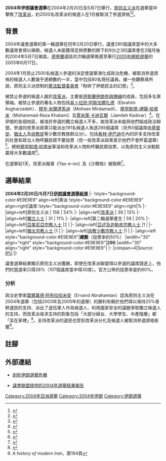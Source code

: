 {{Infobox election
| election_name = 2004年伊朗議會選舉
| country = Iran
| type = parliamentary
| ongoing = no
| previous_election = 2000年伊朗議會選舉
| previous_year = 2000年
| next_election = 2008年伊朗議會選舉
| next_year = 2008年
| seats_for_election = [[伊朗伊斯蘭會議|伊朗伊斯蘭會議]]全部290個議席
| election_date = 2004年2月20日及5月7日
| colour1 = ff7070
| image1 = [[File:Haddad-Adel.JPG|220px]]
| leader1 = [[戈拉姆-阿里·哈達德-阿德爾|戈拉姆-阿里·哈達德-阿德爾]]
| party1 = 伊斯蘭革命信徒協會
| alliance1 = [[伊朗原则主义派|原则主义派]]
| leaders_seat1 = _
| last_election1 = 54 
| seats1 = 156
| seat_change1 =
| popular_vote1 =  
| percentage1 = 54%
| swing1 =
| colour2 = 28c0a6
| image2 =  [[File:Mostafa_Kavakebian2.jpg|170px]] 
| leader2 = [[穆斯塔法·卡瓦凱比安|穆斯塔法·卡瓦凱比安]]
| alliance2 = [[伊朗改革派|改革派]]
| party2 = 伊斯蘭伊朗參與陣線
| leaders_seat2 = [[塞姆南市|塞姆南市]]
| last_election2 = 189
| seats2 = 39  
| seat_change2 =
| popular_vote2 =
| percentage2 = 13%
| swing2 =
| title              = 議長
| before_election    = [[邁赫迪·卡魯比|邁赫迪·卡魯比]]
| after_election     = [[戈拉姆-阿里·哈達德-阿德爾|戈拉姆-阿里·哈達德-阿德爾]]
| before_party       = 參戰教士協會
| after_party        = 伊斯蘭革命信徒協會
}}
{{伊朗政治}}

'''2004年伊朗議會選舉'''在2004年2月20日及5月7日舉行，[[伊朗原则主义派|原则主义派]]在選舉當中擊敗了[[伊朗改革派|改革派]]，約2500名改革派的候選人在1月被取消了參選資格<ref>{{cite book | title=''The Iraq Crisis And World Order'' | publisher=Pearson Education India | author=Thakur Ramesh、Ramesh Thakur 、Waheguru Pal Singh Sidhu | year=2007年 | pages=第143頁 | isbn=8131708489 | language = en}}</ref><ref>{{cite book | title=''Muslim cultures today: a reference guide'' | url=https://archive.org/details/muslimculturesto0000unse | publisher=Greenwood Publishing Group | author=Kathryn M. Coughlin | year=2006年 | pages=第93頁 | isbn=0313323860 | language = en}}</ref>。

== 背景 ==

2004年議會選舉的第一輪選舉在同年2月20日舉行，議會290個議席當中的大多數議席會得以揭曉，候選人未能獲得足夠票數的餘下約9分之3的議席會在2個月後的2004年5月7日揭盅。[[德黑蘭|德黑蘭]]選區的次輪選舉推遲至舉行[[2005年伊朗總統選舉|2005年總統選舉]]的2005年6月17日。

2004年1月禁止2500名候選人參選的決定使選舉演化成政治危機，被取消參選資格的候選人人數幾乎達總數的一半，當中包括80名現任議員。據一些觀察員所說，原则主义派控制的[[憲法監督委員會|憲法監督委員會]]「粉碎了伊朗民主的幻想」<ref>{{cite web | url=https://www.opendemocracy.net/en/hostage_3009jsp/ | title=Iran: an afternoon with a hostage-taker | publisher=Open Democracy | date=2005-11-10 | accessdate=2011-06-06 | author=Afshin Molavi | language=en | archive-url=https://web.archive.org/web/20090530094215/http://www.opendemocracy.net/democracy-irandemocracy/hostage_3009.jsp | archive-date=2009-05-30 | dead-url=no }}</ref>。

被禁止參選的候選人屬於[[伊朗改革派|改革派]]，主要是[[伊斯蘭伊朗參與陣線|伊斯蘭伊朗參與陣線]]的成員，包括多名黨領袖。被禁止參選的著名人物包括[[易卜拉欣·阿斯加爾扎德|易卜拉欣·阿斯加爾扎德]]（Ebrahim Asgharzadeh）、[[穆辛·米爾達馬迪|穆辛·米爾達馬迪]]（Mohsen Mirdamadi）、[[穆罕默德-禮薩·哈塔米|穆罕默德-禮薩·哈塔米]]（Mohammad-Reza Khatami）及[[賈米萊·卡迪瓦爾|賈米萊·卡迪瓦爾]]（Jamileh Kadivar）<ref>{{cite book | title=''Dreams and Shadows : the Future of the Middle East'' | publisher=Penguin Press | author=Robin B. Wright | year=2009年 | pages=第311頁 | isbn=0143114891 | language= en}}</ref>。在伊朗的各個地區，被准許參選的獨立候選人不多，故改革派未能與他們組成政治聯盟。參選的改革派政黨只能派出191名候選人角逐285個議席（另外5個議席由[[基督徒|基督徒]]、[[猶太人|猶太人]]及[[祅教|祅教徒]]等少數宗教族群瓜分）。包括[[希林·伊巴迪|希林·伊巴迪]]在內的許多支持改革的社會和政治人物呼籲民眾不要投票（但一些改革派政黨表示他們不會杯葛選舉）<ref>{{cite web | url=http://www.redorbit.com/news/general/45100/iranians_vote_in_parliamentary_elections/index.html | title=Iranians Vote in Parliamentary Elections | publisher=Red Orbit | date=2004-02-20 | accessdate=2011-06-07 | language= en}}</ref>。總統[[穆罕默德·哈塔米|穆罕默德·哈塔米]]等溫和改革派人物則呼籲民眾投票，以免原则主义派輕鬆贏得大多數議席<ref>{{cite web | url=http://www.hindu.com/2004/02/18/stories/2004021802341400.htm | title=Khatami calls for large turnout | publisher=The Hindu | date=2004-02-18 | accessdate=2011-06-07 | author=Atul Aneja | language=en | archive-date=2005-01-01 | archive-url=https://web.archive.org/web/20050101041957/http://www.hindu.com/2004/02/18/stories/2004021802341400.htm | dead-url=no }}</ref>。

在選舉前1天，改革派報章《Yas-e-no》及《沙爾格》被取締<ref>{{cite book | title=''The Greenwood encyclopedia of world popular culture'' | publisher=Greenwood Press | author=Gary Hoppenstand | year=2007年 | pages=第235頁 | isbn=0313332746}}</ref>。

== 選舉結果 ==

{{electiontable|Iranian legislative election, 2004}}'''2004年2月20日/5月7日[[伊朗伊斯蘭會議|伊朗議會]][[2008年伊朗議會選舉|選舉結果]]'''
|-
!style="background-color:#E9E9E9" align=left|黨派
!style="background-color:#E9E9E9" align=right|議席
!style="background-color:#E9E9E9" align=right|%
|-
|align=left|原则主义派
| 156
| 54%
|-
|align=left|[[伊朗改革運動|改革派]]
| 39
| 13%
|-
|align=left|[[無黨籍|獨立人士]]
| 31
| 11%
|-
|align=left|第二輪選舉產生
| 59
| 20%
|-
|align=left|[[伊朗籍亞美尼亞人|亞美尼亞]][[伊朗宗教|宗教人士]]
|2
|
|-
|align=left|[[伊朗亞述人|亞述及迦勒底]][[伊朗宗教|宗教人士]]
|1
|
|-
|align=left|[[波斯猶太人|猶太]][[伊朗宗教|宗教人士]] 
|1
|
|-
|align=left|[[伊朗祆教徒|祆教]][[伊朗宗教|少數宗教人士]]
|1
|
|-
|align=left style="background-color:#E9E9E9"|'''總數'''（投票率約50%）
|width="30" align="right" style="background-color:#E9E9E9"|'''290'''
|width="30" align="right" style="background-color:#E9E9E9"|
|-
|colspan=4|Source: [http://www.ipu.org/parline-e/reports/2149_E.htm IPU]{{Wayback|url=http://www.ipu.org/parline-e/reports/2149_E.htm |date=20110610220345 }}
|}

議會選舉結果顯示原则主义派獲勝，即使在改革派聯盟得以參選的議席競逐上，他們的當選率只得28%（107個議席當中得30席）。官方公佈的投票率是約60%。

=== 分析 ===

政治史學家[[葉爾萬德·阿布拉哈米安|葉爾萬德·阿布拉哈米安]]（Ervand Abrahamian）認為原则主义派在2004年選舉（包括2003年及2005年的選舉）的勝利有賴於他們得以保持25%骨幹選民的支持、派出了退伍軍人作為候選人、利用國家安全的議題爭取獨立候選人的支持，而改革派尋求支持的對象包括「大部分婦女、大學學生、中產階層」都「呆在家裡」<ref>{{cite book | title=''A history of modern Iran'' | publisher=Cambridge University Press | author=Ervand Abrahamian | year=2008年 | pages=第193頁 | isbn=0521528917}}</ref>。支持改革派的選民也受到改革派分化及候選人被取消參選資格影響<ref>''A history of modern Iran''，第194頁</ref>。

== 註腳 ==
<div class="references-small">
<references></references>
</div>

== 外部連結 ==
*{{en}}[http://news.bbc.co.uk/1/hi/in_depth/middle_east/2004/iran/default.stm 剖析伊朗選舉危機]{{Wayback|url=http://news.bbc.co.uk/1/hi/in_depth/middle_east/2004/iran/default.stm |date=20070204145914 }}
*{{en}}[http://www.ipu.org/parline-e/reports/arc/2149_04.htm 議會聯盟提供的2004年選舉結果報告]{{Wayback|url=http://www.ipu.org/parline-e/reports/arc/2149_04.htm |date=20081203143155 }}

{{伊朗選舉}}

{{DEFAULTSORT:Iranian Legislative Election, 2004}}
[[Category:2004年亞洲選舉|Category:2004年亞洲選舉]]
[[Category:2004年伊朗|Category:2004年伊朗]]
[[Category:伊朗選舉|Category:伊朗選舉]]